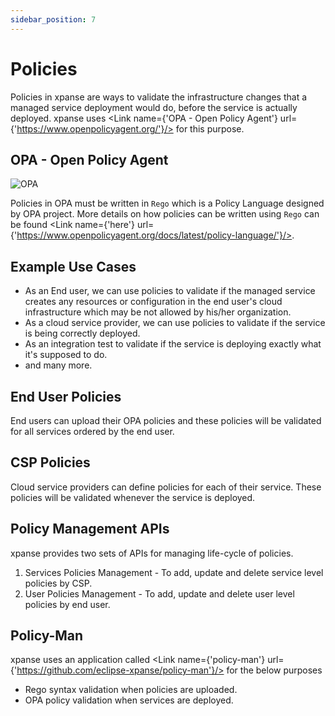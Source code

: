 ```yaml
---
sidebar_position: 7
---
```



# Policies

Policies in xpanse are ways to validate the infrastructure changes that a managed service deployment would do, before
the service is actually deployed.
xpanse uses <Link name={'OPA - Open Policy Agent'} url={'https://www.openpolicyagent.org/'}/> for this purpose.

## OPA - Open Policy Agent

![OPA](https://encrypted-tbn0.gstatic.com/images?q=tbn:ANd9GcTcKPheKFDDOsaDgTfA3Qzj_tocSJjmQ6TASdpkU9gNxA&s)

Policies in OPA must be written in `Rego` which is a Policy Language designed by OPA project.
More details on how policies can be written using `Rego` can be
found <Link name={'here'} url={'https://www.openpolicyagent.org/docs/latest/policy-language/'}/>.

## Example Use Cases

- As an End user, we can use policies to validate if the managed service creates any resources or configuration in the
  end user's cloud infrastructure which may be not allowed by his/her organization.
- As a cloud service provider, we can use policies to validate if the service is being correctly deployed.
- As an integration test to validate if the service is deploying exactly what it's supposed to do.
- and many more.

## End User Policies

End users can upload their OPA policies and these policies will be validated for all services ordered by the end user.

## CSP Policies

Cloud service providers can define policies for each of their service. These policies will be validated whenever the service is
deployed.

## Policy Management APIs

xpanse provides two sets of APIs for managing life-cycle of policies.

1. Services Policies Management - To add, update and delete service level policies by CSP.
2. User Policies Management - To add, update and delete user level policies by end user.

## Policy-Man

xpanse uses an application called <Link name={'policy-man'} url={'https://github.com/eclipse-xpanse/policy-man'}/> for the below purposes

- Rego syntax validation when policies are uploaded.
- OPA policy validation when services are deployed.
